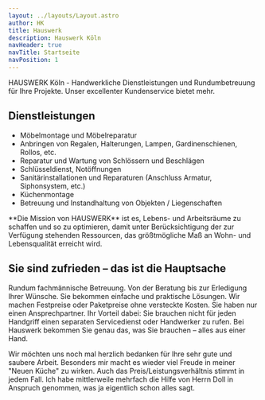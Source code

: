 ```yaml
---
layout: ../layouts/Layout.astro
author: HK
title: Hauswerk
description: Hauswerk Köln
navHeader: true
navTitle: Startseite
navPosition: 1
---
```



<Hero>
  HAUSWERK Köln - Handwerkliche Dienstleistungen und Rundumbetreuung für Ihre
  Projekte. Unser excellenter Kundenservice bietet mehr.
</Hero>

## Dienstleistungen

- Möbelmontage und Möbelreparatur
- Anbringen von Regalen, Halterungen, Lampen, Gardinenschienen, Rollos, etc.
- Reparatur und Wartung von Schlössern und Beschlägen
- Schlüsseldienst, Notöffnungen
- Sanitärinstallationen und Reparaturen (Anschluss Armatur, Siphonsystem, etc.)
- Küchenmontage
- Betreuung und Instandhaltung von Objekten / Liegenschaften


<Gallery>
  <GalleryImage filename="BILD0065_1.jpeg" alt="Kücheneinbau" />
  <GalleryImage filename="BILD0677.jpeg" alt="Schiebetür im Bad" />
  <GalleryImage filename="BILD2236_1.jpeg" alt="Dachverkleidung" />
  <GalleryImage filename="P1010089_1.jpeg" alt="Türanfertigung" />
  <GalleryImage filename="IMGP7778_1.jpeg" alt="Dacherneuerung" />
</Gallery>


<Box filename="portrait.jpg" alt="Uli Doll">
  **Die Mission von HAUSWERK**
  ist es, Lebens- und Arbeitsräume zu schaffen
  und so zu optimieren, damit unter Berücksichtigung der zur Verfügung stehenden
  Ressourcen, das größtmögliche Maß an Wohn- und Lebensqualität erreicht wird.
</Box>

## Sie sind zufrieden – das ist die Hauptsache

Rundum fachmännische Betreuung. Von der Beratung bis zur Erledigung Ihrer Wünsche.
Sie bekommen einfache und praktische Lösungen.
Wir machen Festpreise oder Paketpreise ohne versteckte Kosten.
Sie haben nur einen Ansprechpartner.
Ihr Vorteil dabei: Sie brauchen nicht für jeden Handgriff einen separaten Servicedienst oder Handwerker zu rufen.
Bei Hauswerk bekommen Sie genau das, was Sie brauchen – alles aus einer Hand.

<Feedback author="Familie Robie, Köln">
  Wir möchten uns noch mal herzlich bedanken für Ihre sehr gute und saubere
  Arbeit. Besonders mir macht es wieder viel Freude in meiner "Neuen Küche" zu
  wirken. Auch das Preis/Leistungsverhältnis stimmt in jedem Fall.
</Feedback>


<Feedback author="Dr. Baues, Bonn">
  Ich habe mittlerweile mehrfach die Hilfe von Herrn Doll in Anspruch genommen,
  was ja eigentlich schon alles sagt.
</Feedback>
